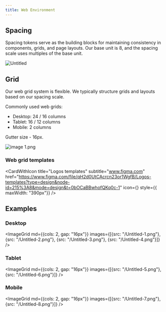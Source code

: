 ```yaml
---
title: Web Environment
---
```




## Spacing

Spacing tokens serve as the building blocks for maintaining consistency in components, grids, and page layouts. Our base unit is 8, and the spacing scale uses multiples of the base unit.

![Untitled](/Untitled.png)

## Grid

Our web grid system is flexible. We typically structure grids and layouts based on our spacing scale.

Commonly used web grids:

- Desktop: 24 / 16 columns
- Tablet: 16 / 12 columns
- Mobile: 2 columns

Gutter size - 16px.

![image 1.png](/image_1.png)

### Web grid templates

<CardWithIcon
    title="Logos templates"
    subtitle="www.figma.com"
    href="https://www.figma.com/file/qH2d0UtCAcrcn23or1WgfB/Logos-templates?type=design&node-id=215%3A8&mode=design&t=0bOCaBBwhofQKq0c-1"
    icon={<FigmaIcon />}
    style={{ maxWidth: "390px"}}
/>

## Examples

### Desktop

<ImageGrid md={{cols: 2, gap: "16px"}} images={[{src: "/Untitled-1.png"}, {src: "/Untitled-2.png"}, {src: "/Untitled-3.png"}, {src: "/Untitled-4.png"}]} />

### Tablet

<ImageGrid md={{cols: 2, gap: "16px"}} images={[{src: "/Untitled-5.png"}, {src: "/Untitled-6.png"}]} />

### Mobile

<ImageGrid md={{cols: 2, gap: "16px"}} images={[{src: "/Untitled-7.png"}, {src: "/Untitled-8.png"}]} />
